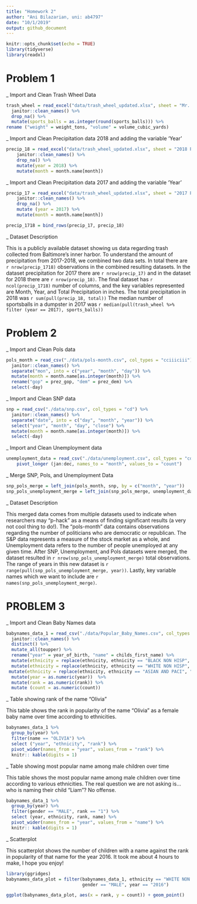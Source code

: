 ```yaml
---
title: "Homework 2"
author: "Ani Bilazarian, uni: ab4797"
date: "10/1/2019"
output: github_document
---
```


```r
knitr::opts_chunk$set(echo = TRUE)
library(tidyverse)
library(readxl)
```

# Problem 1

_ Import and Clean Trash Wheel Data

```r
trash_wheel = read_excel("data/trash_wheel_updated.xlsx", sheet = "Mr. Trash Wheel", range = "A2:N408") %>% 
  janitor::clean_names() %>% 
  drop_na() %>% 
  mutate(sports_balls = as.integer(round(sports_balls))) %>% 
rename ("weight" = weight_tons, "volume" = volume_cubic_yards)
```

_ Import and Clean Precipitation data 2018 and adding the variable 'Year'

```r
precip_18 = read_excel("data/trash_wheel_updated.xlsx", sheet = "2018 Precipitation", range = "A2:B14") %>% 
    janitor::clean_names() %>% 
    drop_na() %>% 
    mutate(year = 2018) %>% 
    mutate(month = month.name[month])
```

_ Import and Clean Precipitation data 2017 and adding the variable 'Year'
```r
precip_17 = read_excel("data/trash_wheel_updated.xlsx", sheet = "2017 Precipitation", range = "A2:B14") %>% 
    janitor::clean_names() %>% 
    drop_na() %>% 
    mutate (year = 2017) %>% 
    mutate(month = month.name[month]) 

precip_1718 = bind_rows(precip_17, precip_18)
```

_ Dataset Description

This is a publicly available dataset showing us data regarding trash collected from Baltimore's inner harbor. To understand the amount of precipitation from 2017-2018, we combined two data sets. In total there are `r nrow(precip_1718)` observations in the combined resulting datasets. In the dataset precipitation for 2017 there are `r nrow(precip_17)` and in the dataset for 2018 there are `r nrow(precip_18)`. The final dataset has `r ncol(precip_1718)` number of columns, and the key variables represented are Month, Year, and Total Precipitation in inches. The total precipitation in 2018 was `r sum(pull(precip_18, total))` The median number of sportsballs in a dumpster in 2017 was `r median(pull(trash_wheel %>% filter (year == 2017), sports_balls))` 


# Problem 2

_ Import and Clean Pols data

```r
pols_month = read_csv("./data/pols-month.csv", col_types = "cciiiciii") %>% 
  janitor::clean_names() %>% 
  separate("mon", into = c("year", "month", "day")) %>% 
  mutate(month = month.name[as.integer(month)]) %>% 
  rename("gop" = prez_gop, "dem" = prez_dem) %>% 
  select(-day)
```
_ Import and Clean SNP data

```r
snp = read_csv("./data/snp.csv", col_types = "cd") %>% 
  janitor::clean_names() %>% 
  separate("date", into = c("day", "month", "year")) %>% 
  select("year", "month", "day", "close") %>% 
  mutate(month = month.name[as.integer(month)]) %>% 
  select(-day)
```

_ Import and Clean Unemployment data

```r
unemployment_data = read_csv("./data/unemployment.csv", col_types = "cdddddddddddd") %>%     janitor::clean_names() %>% 
    pivot_longer (jan:dec, names_to = "month", values_to = "count") 
```

_ Merge SNP, Pols, and Unemployment Data 

```r
snp_pols_merge = left_join(pols_month, snp, by = c("month", "year"))
snp_pols_unemployment_merge = left_join(snp_pols_merge, unemployment_data, by = c("month", "year"))
```

_ Dataset Description

This merged data comes from multiple datasets used to indicate when researchers may “p-hack” as a means of finding significant results (a very not cool thing to do!). The “pols-month” data contains observations regarding the number of politicians who are democratic or republican. The S&P data represents a measure of the stock market as a whole, and Unemployment data refers to the number of people unemployed at any given time. After SNP, Unemployment, and Pols datasets were merged, the dataset resulted in `r nrow(snp_pols_unemployment_merge)` total observations. The range of years in this new dataset is `r range(pull(snp_pols_unemployment_merge, year))`. Lastly, key variable names which we want to include are `r names(snp_pols_unemployment_merge)`. 

# PROBLEM 3 

_ Import and Clean Baby Names data

```r
babynames_data_1 = read_csv("./data/Popular_Baby_Names.csv", col_types = "dcccii") %>% 
  janitor::clean_names() %>% 
  distinct() %>% 
  mutate_all(toupper) %>% 
  rename("year" = year_of_birth, "name" = childs_first_name) %>% 
  mutate(ethnicity = replace(ethnicity, ethnicity == "BLACK NON HISP", "BLACK NON HISPANIC")) %>% 
  mutate(ethnicity = replace(ethnicity, ethnicity == "WHITE NON HISP", "WHITE NON HISPANIC")) %>% 
 mutate(ethnicity = replace(ethnicity, ethnicity == "ASIAN AND PACI", "ASIAN AND PACIFIC ISLANDER")) %>% 
  mutate(year = as.numeric(year))  %>% 
  mutate(rank = as.numeric(rank)) %>% 
  mutate (count = as.numeric(count))

```

_ Table showing rank of the name "Olivia" 

This table shows the rank in popularity of the name “Olivia” as a female baby name over time according to ethnicities. 



```r
babynames_data_1 %>% 
  group_by(year) %>% 
  filter(name == "OLIVIA") %>% 
  select ("year", "ethnicity", "rank") %>% 
  pivot_wider(names_from = "year", values_from = "rank") %>% 
  knitr:: kable(digits = 1) 
```


_ Table showing most popular name among male children over time

This table shows the most popular name among male children over time according to various ethnicities. The real question we are not asking is... who is naming their child "Liam"? No offense.

```r
babynames_data_1 %>% 
  group_by(year) %>% 
  filter(gender == "MALE", rank == "1") %>% 
  select (year, ethnicity, rank, name) %>%
  pivot_wider(names_from = "year", values_from = "name") %>% 
  knitr:: kable(digits = 1) 
```

_ Scatterplot

This scatterplot shows the number of children with a name against the rank in popularity of that name for the year 2016. It took me about 4 hours to make, I hope you enjoy! 

```r
library(ggridges)
babynames_data_plot = filter(babynames_data_1, ethnicity == "WHITE NON HISPANIC", 
                             gender == "MALE", year == "2016") 

ggplot(babynames_data_plot, aes(x = rank, y = count)) + geom_point() 
```






